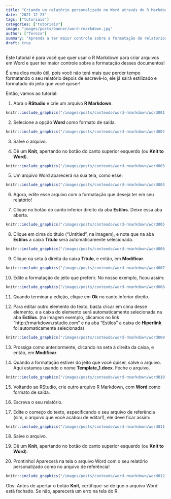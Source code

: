 ```yaml
---
title: "Criando um relatório personalizado no Word através do R Markdown"
date: "2021-12-23"
tags: ["tutoriais"]
categories: ["tutoriais"]
image: "images/posts/banner/word-rmarkdown.jpg"
author: ["Tereza"]
summary: "Aprenda a ter maior controle sobre a formatação de relatórios em Word gerados a partir do R Markdown"
draft: true
---
```


Este tutorial é para você que quer usar o R Markdown para criar arquivos em Word e quer ter maior controle sobre a formatação desses documentos!

É uma dica muito útil, pois você não terá mais que perder tempo formatando o seu relatório depois de escrevê-lo, ele já sairá estilizado e formatado do jeito que você quiser!

Então, vamos ao tutorial:

1. Abra o **RStudio** e crie um arquivo **R Markdown**.

```r
knitr::include_graphics("/images/posts/conteudo/word-rmarkdown/word001.png")
```

2. Selecione a opção **Word** como formato de saída.

```r
knitr::include_graphics("/images/posts/conteudo/word-rmarkdown/word002.png")
```

3. Salve o arquivo.

4. Dê um **Knit**, apertando no botão do canto superior esquerdo (ou **Knit to Word**).

```r
knitr::include_graphics("/images/posts/conteudo/word-rmarkdown/word003.png")
```

5. Um arquivo Word aparecerá na sua tela, como esse:

```r
knitr::include_graphics("/images/posts/conteudo/word-rmarkdown/word004.png")
```

6. Agora, edite esse arquivo com a formatação que deseja ter em seu relatório!

7. Clique no botão do canto inferior direito da aba **Estilos**. Deixe essa aba aberta.

```r
knitr::include_graphics("/images/posts/conteudo/word-rmarkdown/word005.png")
```

8. Clique em cima do título ("Untitled", na imagem), e note que na aba **Estilos** a caixa **Título** será automaticamente selecionada.

```r
knitr::include_graphics("/images/posts/conteudo/word-rmarkdown/word006.png")
```

9. Clique na seta à direita da caixa **Título**, e então, em **Modificar**.

```r
knitr::include_graphics("/images/posts/conteudo/word-rmarkdown/word007.png")
```

10. Edite a formatação do jeito que preferir. No nosso exemplo, ficou assim:

```r
knitr::include_graphics("/images/posts/conteudo/word-rmarkdown/word008.png")
```

11. Quando terminar a edição, clique em **Ok** no canto inferior direito.

12. Para editar outro elemento do texto, basta clicar em cima desse elemento, e a caixa do elemento será automaticamente selecionada na aba **Estilos**. (na imagem exemplo, clicamos no link "http://rmarkdown.rstudio.com" e na aba "Estilos" a caixa de **Hiperlink** foi automaticamente selecionada)

```r
knitr::include_graphics("/images/posts/conteudo/word-rmarkdown/word009.png")
```

13. Prossiga como anteriormente, clicando na seta à direita da caixa, e então, em **Modificar**.

14. Quando a formatação estiver do jeito que você quiser, salve o arquivo. Aqui estamos usando o nome **Template_1.docx**. Feche o arquivo.

```r
knitr::include_graphics("/images/posts/conteudo/word-rmarkdown/word010.png")
```

15. Voltando ao RStudio, crie outro arquivo R Markdown, com **Word** como formato de saída.

16. Escreva o seu relatório.

17. Edite o começo do texto, especificando o seu arquivo de referência (sim, o arquivo que você acabou de editar!), ele deve ficar assim:

```r
knitr::include_graphics("/images/posts/conteudo/word-rmarkdown/word011.png")
```

18. Salve o arquivo.

19. Dê um **Knit**, apertando no botão do canto superior esquerdo (ou **Knit to Word**).

20. Prontinho! Aparecerá na tela o arquivo Word com o seu relatório personalizado como no arquivo de referência!

```r
knitr::include_graphics("/images/posts/conteudo/word-rmarkdown/word012.png")
```

Obs: Antes de apertar o botão **Knit**, certifique-se de que o arquivo Word está fechado. Se não, aparecerá um erro na tela do R.
